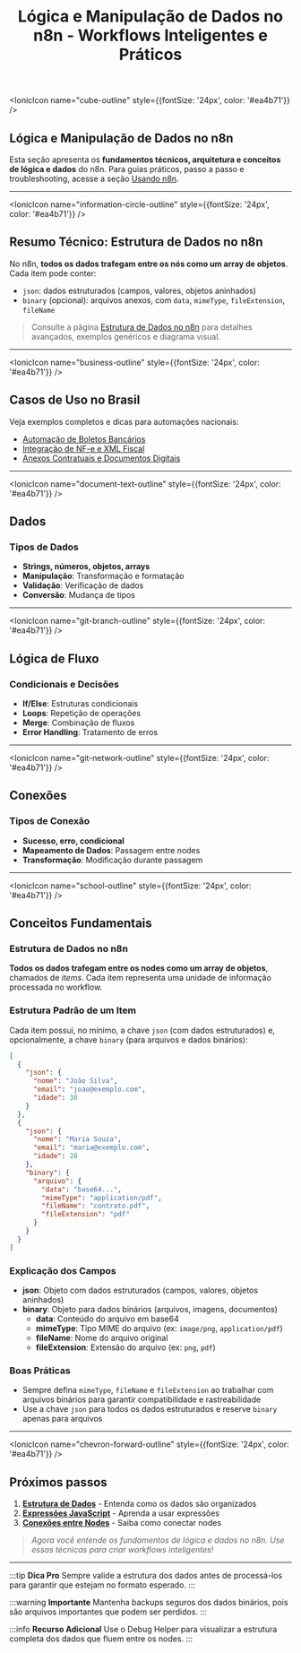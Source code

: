 ﻿---
sidebar_position: 1
title: Lógica e Manipulação de Dados no n8n - Workflows Inteligentes e Práticos
description: Aprenda a dominar dados, lógica e processamento no n8n para criar workflows inteligentes, eficientes e escaláveis.
keywords: [n8n, lógica, dados, manipulação de dados, workflow inteligente, automação, processamento de dados, boas práticas, lógica de automação, transformação de dados]
---

<IonicIcon name="cube-outline" style={{fontSize: '24px', color: '#ea4b71'}} />

## Lógica e Manipulação de Dados no n8n

Esta seção apresenta os **fundamentos técnicos, arquitetura e conceitos de lógica e dados** do n8n. Para guias práticos, passo a passo e troubleshooting, acesse a seção [Usando n8n](../usando-n8n/).

---

<IonicIcon name="information-circle-outline" style={{fontSize: '24px', color: '#ea4b71'}} />

## Resumo Técnico: Estrutura de Dados no n8n

No n8n, **todos os dados trafegam entre os nós como um array de objetos**. Cada item pode conter:

- `json`: dados estruturados (campos, valores, objetos aninhados)
- `binary` (opcional): arquivos anexos, com `data`, `mimeType`, `fileExtension`, `fileName`

> Consulte a página [Estrutura de Dados no n8n](./estrutura-dados) para detalhes avançados, exemplos genéricos e diagrama visual.

---

<IonicIcon name="business-outline" style={{fontSize: '24px', color: '#ea4b71'}} />

## Casos de Uso no Brasil

Veja exemplos completos e dicas para automações nacionais:

- [Automação de Boletos Bancários](./data/boletos-bancarios)
- [Integração de NF-e e XML Fiscal](./data/nfe-xml)
- [Anexos Contratuais e Documentos Digitais](./data/anexos-contratuais)

---

<IonicIcon name="document-text-outline" style={{fontSize: '24px', color: '#ea4b71'}} />

## Dados

### Tipos de Dados

- **Strings, números, objetos, arrays**
- **Manipulação**: Transformação e formatação
- **Validação**: Verificação de dados
- **Conversão**: Mudança de tipos

---

<IonicIcon name="git-branch-outline" style={{fontSize: '24px', color: '#ea4b71'}} />

## Lógica de Fluxo

### Condicionais e Decisões

- **If/Else**: Estruturas condicionais
- **Loops**: Repetição de operações
- **Merge**: Combinação de fluxos
- **Error Handling**: Tratamento de erros

---

<IonicIcon name="git-network-outline" style={{fontSize: '24px', color: '#ea4b71'}} />

## Conexões

### Tipos de Conexão

- **Sucesso, erro, condicional**
- **Mapeamento de Dados**: Passagem entre nodes
- **Transformação**: Modificação durante passagem

---

<IonicIcon name="school-outline" style={{fontSize: '24px', color: '#ea4b71'}} />

## Conceitos Fundamentais

### Estrutura de Dados no n8n

**Todos os dados trafegam entre os nodes como um array de objetos**, chamados de _items_. Cada item representa uma unidade de informação processada no workflow.

### Estrutura Padrão de um Item

Cada item possui, no mínimo, a chave `json` (com dados estruturados) e, opcionalmente, a chave `binary` (para arquivos e dados binários):

```json
[
  {
    "json": {
      "nome": "João Silva",
      "email": "joao@exemplo.com",
      "idade": 30
    }
  },
  {
    "json": {
      "nome": "Maria Souza",
      "email": "maria@exemplo.com",
      "idade": 28
    },
    "binary": {
      "arquivo": {
        "data": "base64...",
        "mimeType": "application/pdf",
        "fileName": "contrato.pdf",
        "fileExtension": "pdf"
      }
    }
  }
]
```

### Explicação dos Campos

- **json**: Objeto com dados estruturados (campos, valores, objetos aninhados)
- **binary**: Objeto para dados binários (arquivos, imagens, documentos)
  - **data**: Conteúdo do arquivo em base64
  - **mimeType**: Tipo MIME do arquivo (ex: `image/png`, `application/pdf`)
  - **fileName**: Nome do arquivo original
  - **fileExtension**: Extensão do arquivo (ex: `png`, `pdf`)

### Boas Práticas

- Sempre defina `mimeType`, `fileName` e `fileExtension` ao trabalhar com arquivos binários para garantir compatibilidade e rastreabilidade
- Use a chave `json` para todos os dados estruturados e reserve `binary` apenas para arquivos

---

<IonicIcon name="chevron-forward-outline" style={{fontSize: '24px', color: '#ea4b71'}} />

## Próximos passos

1. **[Estrutura de Dados](./estrutura-dados)** - Entenda como os dados são organizados
2. **[Expressões JavaScript](./expressoes)** - Aprenda a usar expressões
3. **[Conexões entre Nodes](./conexoes)** - Saiba como conectar nodes

> *Agora você entende os fundamentos de lógica e dados no n8n. Use essas técnicas para criar workflows inteligentes!*

---

:::tip **Dica Pro**
Sempre valide a estrutura dos dados antes de processá-los para garantir que estejam no formato esperado.
:::

:::warning **Importante**
Mantenha backups seguros dos dados binários, pois são arquivos importantes que podem ser perdidos.
:::

:::info **Recurso Adicional**
Use o Debug Helper para visualizar a estrutura completa dos dados que fluem entre os nodes.
:::
